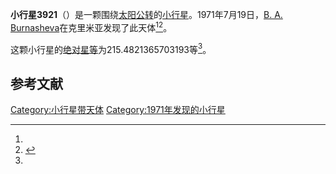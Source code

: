 {{Infobox planet
| bgcolour = #FFFFC0
| name = 3921 Klement'ev
| symbol = 
| image = 
| caption = 
| discovery = yes
| discovery_ref = 
| discoverer = [[B._A._Burnasheva|B. A. Burnasheva]]
| discovery_site = [[克里米亚|克里米亚]] 
| discovered = 1971年7月19日
| designations = yes
| mp_name = 
| named_after = 
| alt_names = 1971 OH/ 1928 QO / 1954 RM / 1980 WT / 1982 DW4 / 1984 QK1
| mp_category = [[主带小行星|主带小行星]]
| orbit_ref = <ref name="a">[http://ssd.jpl.nasa.gov/sbdb.cgi?sstr=3921 3921 Klement'ev] {{Wayback|url=http://ssd.jpl.nasa.gov/sbdb.cgi?sstr=3921 |date=20200917180411 }}，小行星數據庫瀏覽器（JPL Small-Body Database Browser）－[[美国国家航空航天局|美国国家航空航天局]]喷气推进实验室</ref>
| epoch = 2456400.5 (2013年4月18日更新)
| aphelion = {{convert|3.404893811070348|AU|km|3|abbr=on|lk=out}}
| perihelion = {{convert|1.889728138365584|AU|km|3|abbr=on}}
| semimajor = {{convert|2.647310974717966|AU|km|3|abbr=on}}
| eccentricity = 0.286170701
| period = 1573.279439 [[日|日]]<br />4.31[[儒略年|儒略年]]
| avg_speed = 
| inclination = 12.06475509728206
| asc_node = 155.5363498258606
| mean_anomaly = 
| arg_peri = 215.4821365703193
| satellites = 
| physical_characteristics = yes
| dimensions = 
| mass = 
| density = 
| surface_grav = 
| escape_velocity = 
| sidereal_day = 
| axial_tilt = 
| pole_ecliptic_lat = 
| pole_ecliptic_lon = 
| albedo = 
| temperatures= 
| temp_name1 = 
| mean_temp_1 = 
| max_temp_1 = 
| temp_name2 = 
| max_temp_2 = 
| spectral_type = 
| abs_magnitude = 215.4821365703193
}}

'''小行星3921'''（{{lang-en|3921 Klement'ev}}）是一颗围绕[[太阳|太阳]][[公转|公转]]的[[小行星|小行星]]。1971年7月19日，[[B._A._Burnasheva|B. A. Burnasheva]]在克里米亚发现了此天体<ref name="a" /><ref>{{cite news|title=小行星列表|url=http://cfa-www.harvard.edu/iau/lists/NumberedMPs.txt|accessdate=2013-07-08|newspaper=哈佛大学|archive-date=2008-05-17|archive-url=https://web.archive.org/web/20080517010638/http://cfa-www.harvard.edu/iau/lists/NumberedMPs.txt|dead-url=no}}</ref>。

这颗小行星的[[绝对星等|绝对星等]]为215.4821365703193等<ref name="a" />。

==参考文献==
{{reflist}}
{{Minor Planet Number|[[小行星3920|小行星3920]]|[[小行星3922|小行星3922]]}}

{{小天体}}

[[Category:小行星带天体|Category:小行星带天体]]
[[Category:1971年发现的小行星|Category:1971年发现的小行星]]

{{asteroid-stub}}